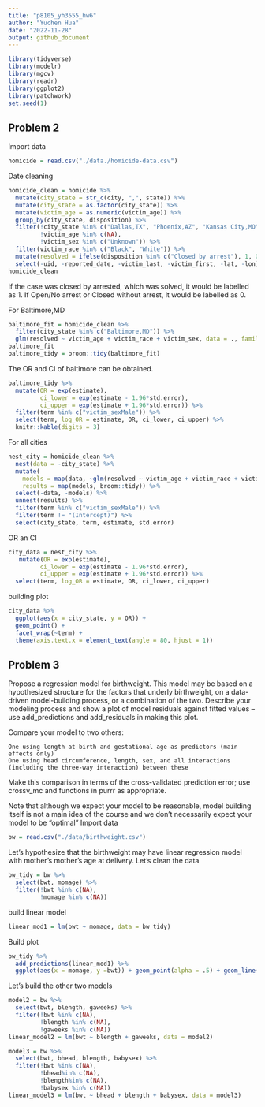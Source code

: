 ```yaml
---
title: "p8105_yh3555_hw6"
author: "Yuchen Hua"
date: "2022-11-28"
output: github_document
---
```


```r
library(tidyverse)
library(modelr)
library(mgcv)
library(readr)
library(ggplot2)
library(patchwork)
set.seed(1)
```


## Problem 2
Import data
```r
homicide = read.csv("./data./homicide-data.csv")
```

Date cleaning
```r
homicide_clean = homicide %>%
  mutate(city_state = str_c(city, ",", state)) %>%
  mutate(city_state = as.factor(city_state)) %>%
  mutate(victim_age = as.numeric(victim_age)) %>%
  group_by(city_state, disposition) %>% 
  filter(!city_state %in% c("Dallas,TX", "Phoenix,AZ", "Kansas City,MO", "Tulsa,AL"),
         !victim_age %in% c(NA),
         !victim_sex %in% c("Unknown")) %>%
  filter(victim_race %in% c("Black", "White")) %>%
  mutate(resolved = ifelse(disposition %in% c("Closed by arrest"), 1, 0)) %>%
  select(-uid, -reported_date, -victim_last, -victim_first, -lat, -lon)
homicide_clean
```
If the case was closed by arrested, which was solved, it would be labelled as 1. If Open/No arrest or Closed without arrest, it would be labelled as 0. 

For Baltimore,MD
```r
baltimore_fit = homicide_clean %>%
  filter(city_state %in% c("Baltimore,MD")) %>%
  glm(resolved ~ victim_age + victim_race + victim_sex, data = ., family = binomial())
baltimore_fit
baltimore_tidy = broom::tidy(baltimore_fit)
```
The OR and CI of baltimore can be obtained. 
```r
baltimore_tidy %>%
  mutate(OR = exp(estimate),
         ci_lower = exp(estimate - 1.96*std.error),
         ci_upper = exp(estimate + 1.96*std.error)) %>%
  filter(term %in% c("victim_sexMale")) %>%
  select(term, log_OR = estimate, OR, ci_lower, ci_upper) %>%
  knitr::kable(digits = 3)
```


For all cities
```r
nest_city = homicide_clean %>%
  nest(data = -city_state) %>%
  mutate(
    models = map(data, ~glm(resolved ~ victim_age + victim_race + victim_sex, data= ., family = binomial())),
    results = map(models, broom::tidy)) %>%
  select(-data, -models) %>%
  unnest(results) %>%
  filter(term %in% c("victim_sexMale")) %>%
  filter(term != "(Intercept)") %>%
  select(city_state, term, estimate, std.error)
```

OR an CI
```r
city_data = nest_city %>%
   mutate(OR = exp(estimate),
         ci_lower = exp(estimate - 1.96*std.error),
         ci_upper = exp(estimate + 1.96*std.error)) %>%
  select(term, log_OR = estimate, OR, ci_lower, ci_upper)
```

building plot
```r
city_data %>% 
  ggplot(aes(x = city_state, y = OR)) +
  geom_point() +
  facet_wrap(~term) + 
  theme(axis.text.x = element_text(angle = 80, hjust = 1))

```



## Problem 3
Propose a regression model for birthweight. This model may be based on a hypothesized structure for the factors that underly birthweight, on a data-driven model-building process, or a combination of the two. Describe your modeling process and show a plot of model residuals against fitted values – use add_predictions and add_residuals in making this plot.

Compare your model to two others:

    One using length at birth and gestational age as predictors (main effects only)
    One using head circumference, length, sex, and all interactions (including the three-way interaction) between these

Make this comparison in terms of the cross-validated prediction error; use crossv_mc and functions in purrr as appropriate.

Note that although we expect your model to be reasonable, model building itself is not a main idea of the course and we don’t necessarily expect your model to be “optimal”
Import data
```r
bw = read.csv("./data/birthweight.csv")
```
Let's hypothesize that the birthweight may have linear regression model with mother's mother's age at delivery. 
Let's clean the data
```r
bw_tidy = bw %>%
  select(bwt, momage) %>%
  filter(!bwt %in% c(NA),
         !momage %in% c(NA))
```

build linear model
```r
linear_mod1 = lm(bwt ~ momage, data = bw_tidy)
```
Build plot 
```r
bw_tidy %>%
  add_predictions(linear_mod1) %>%
  ggplot(aes(x = momage, y =bwt)) + geom_point(alpha = .5) + geom_line(aes(y=pred), color = "red") 
```


Let's build the other two models
```r
model2 = bw %>%
  select(bwt, blength, gaweeks) %>%
  filter(!bwt %in% c(NA),
         !blength %in% c(NA),
         !gaweeks %in% c(NA))
linear_model2 = lm(bwt ~ blength + gaweeks, data = model2)
```

```r
model3 = bw %>%
  select(bwt, bhead, blength, babysex) %>%
  filter(!bwt %in% c(NA),
         !bhead%in% c(NA),
         !blength%in% c(NA),
         !babysex %in% c(NA))
linear_model3 = lm(bwt ~ bhead + blength + babysex, data = model3)
```










